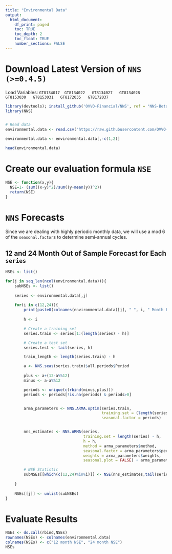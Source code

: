 ---
title: "Environmental Data"
output: 
  html_document:
    df_print: paged
    toc: TRUE
    toc_depth: 2
    toc_float: TRUE
    number_sections: FALSE
---

# Download Latest Version of `NNS (>=0.4.5)`
Load Variables:
`GT8134017	GT8134022	GT8134027	GT8134028	GT8153030	GT8153031	GT8172035	GT8172037`

```{r dataload,message=FALSE}
library(devtools); install_github('OVVO-Financial/NNS', ref = "NNS-Beta-Version")
library(NNS)


# Read data
environmental.data <- read.csv("https://raw.githubusercontent.com/OVVO-Financial/Environmental-Forecasting/master/Data/GWL_Final_data.csv",sep = ',',header = TRUE)

environmental.data <- environmental.data[,-c(1,2)]

head(environmental.data)
```

# Create our evaluation formula `NSE`

```{r NSE}
NSE <- function(x,y){
  NSE=1- (sum((x-y)^2)/sum((y-mean(y))^2))
  return(NSE)
}
```


# `NNS` Forecasts
Since we are dealing with highly periodic monthly data, we will use a mod 6 of the `seasonal.factor`s to determine semi-annual cycles.


## 12 and 24 Month Out of Sample Forecast for Each `series`

```{r data1}
NSEs <- list()

for(j in seq_len(ncol(environmental.data))){
    subNSEs <- list()
  
    series <- environmental.data[,j]
  
    for(i in c(12,24)){
        print(paste0(colnames(environmental.data)[j], " ", i, " Month Forecast"))
      
        h <- i 

        # Create a training set
        series.train <- series[1:(length(series) - h)]

        # Create a test set
        series.test <- tail(series, h)

        train_length <- length(series.train) - h

        a <- NNS.seas(series.train)$all.periods$Period
  
        plus <- a+(12-a%%12)
        minus <- a-a%%12

        periods <- unique(c(rbind(minus,plus)))
        periods <- periods[!is.na(periods) & periods>0]


        arma_parameters <- NNS.ARMA.optim(series.train, 
                                          training.set = (length(series.train )-2*h),
                                          seasonal.factor = periods)


        nns_estimates <- NNS.ARMA(series,
                                  training.set = length(series) - h,
                                  h = h, 
                                  method = arma_parameters$method, 
                                  seasonal.factor = arma_parameters$periods, 
                                  weights = arma_parameters$weights,
                                  seasonal.plot = FALSE) + arma_parameters$bias.shift

        # NSE Statistic
        subNSEs[[which(c(12,24)%in%i)]] <- NSE(nns_estimates,tail(series, h))
        
    }
    
    NSEs[[j]] <- unlist(subNSEs)
}
```


# Evaluate Results
```{r NSEs}
NSEs <- do.call(rbind,NSEs)
rownames(NSEs) <- colnames(environmental.data)
colnames(NSEs) <- c("12 month NSE", "24 month NSE")
NSEs
```


